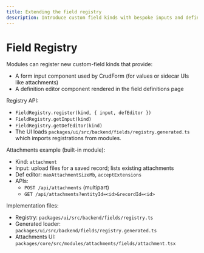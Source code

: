 ```yaml
---
title: Extending the field registry
description: Introduce custom field kinds with bespoke inputs and definition editors.
---
```


# Field Registry

Modules can register new custom-field kinds that provide:
- A form input component used by CrudForm (for values or sidecar UIs like attachments)
- A definition editor component rendered in the field definitions page

Registry API:
- `FieldRegistry.register(kind, { input, defEditor })`
- `FieldRegistry.getInput(kind)`
- `FieldRegistry.getDefEditor(kind)`
- The UI loads `packages/ui/src/backend/fields/registry.generated.ts` which imports registrations from modules.

Attachments example (built-in module):
- Kind: `attachment`
- Input: upload files for a saved record; lists existing attachments
- Def editor: `maxAttachmentSizeMb`, `acceptExtensions`
- APIs:
  - `POST /api/attachments` (multipart)
  - `GET /api/attachments?entityId=<id>&recordId=<id>`

Implementation files:
- Registry: `packages/ui/src/backend/fields/registry.ts`
- Generated loader: `packages/ui/src/backend/fields/registry.generated.ts`
- Attachments UI: `packages/core/src/modules/attachments/fields/attachment.tsx`
